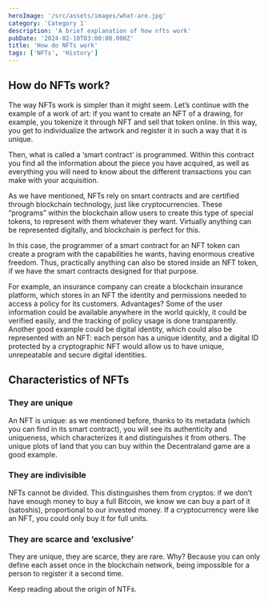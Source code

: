 ```yaml
---
heroImage: '/src/assets/images/what-are.jpg'
category: 'Category 1'
description: 'A brief explanation of how nfts work'
pubDate: '2024-02-10T03:00:00.000Z'
title: 'How do NFTs work'
tags: ['NFTs', 'History']
---
```


## How do NFTs work?

The way NFTs work is simpler than it might seem. Let’s continue with the example of a work of art: if you want to create an NFT of a drawing, for example, you tokenize it through NFT and sell that token online. In this way, you get to individualize the artwork and register it in such a way that it is unique.

Then, what is called a ‘smart contract’ is programmed. Within this contract you find all the information about the piece you have acquired, as well as everything you will need to know about the different transactions you can make with your acquisition.

As we have mentioned, NFTs rely on smart contracts and are certified through blockchain technology, just like cryptocurrencies. These “programs” within the blockchain allow users to create this type of special tokens, to represent with them whatever they want. Virtually anything can be represented digitally, and blockchain is perfect for this.

In this case, the programmer of a smart contract for an NFT token can create a program with the capabilities he wants, having enormous creative freedom. Thus, practically anything can also be stored inside an NFT token, if we have the smart contracts designed for that purpose.

For example, an insurance company can create a blockchain insurance platform, which stores in an NFT the identity and permissions needed to access a policy for its customers. Advantages? Some of the user information could be available anywhere in the world quickly, it could be verified easily, and the tracking of policy usage is done transparently.
Another good example could be digital identity, which could also be represented with an NFT: each person has a unique identity, and a digital ID protected by a cryptographic NFT would allow us to have unique, unrepeatable and secure digital identities.

## Characteristics of NFTs

### They are unique

An NFT is unique: as we mentioned before, thanks to its metadata (which you can find in its smart contract), you will see its authenticity and uniqueness, which characterizes it and distinguishes it from others. The unique plots of land that you can buy within the Decentraland game are a good example.

### They are indivisible

NFTs cannot be divided. This distinguishes them from cryptos: if we don’t have enough money to buy a full Bitcoin, we know we can buy a part of it (satoshis), proportional to our invested money. If a cryptocurrency were like an NFT, you could only buy it for full units.

### They are scarce and ‘exclusive’

They are unique, they are scarce, they are rare. Why? Because you can only define each asset once in the blockchain network, being impossible for a person to register it a second time.

Keep reading about the origin of NTFs.
